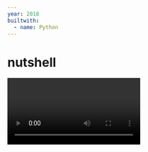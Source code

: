 ```yaml
---
year: 2018
builtwith:
  - name: Python
---
```


# nutshell

<Video n={0} float="left" marginRight="1em" />

There's a community of enthusiasts, mostly over at [Conwaylife](https://conwaylife.com/forums), that use programs
like [Golly](https://golly.sourceforge.net) to explore *cellular automata:* simulations that put cells on a grid and
make them interact with neighboring cells according to specific rules.

That's all there is to it, really, but the appeal is that even simple rules can give rise to hosts of crazy-complex
interactions. The most-famous cellular automaton in this respect is Conway's Game of Life, devised by mathematician
John Conway (RIP 2020) in the 1960s.

Conway's Game of Life is awesome, and you can [look it up](https://en.wikipedia.org/wiki/Conway's_Game_of_Life)
to find out more about how it works and why people like it. But it's not even the only CA there is!
So Golly, the software from earlier, actually lets you explore all sorts of different CA
with a sort of built-in programming language: you can feed it a bunch of rules like "if a blue cell is
surrounded by three yellow neighbors, it transitions into a yellow cell", which translates into a whole
cellular-automaton system of your own definition. And it's a comprehensive, complete language, so it lets you
describe any CA that Golly could possibly simulate. But! It's pretty primitive. It's just way lower-level than is
helpful sometimes, and it really loves making you repeat yourself, which makes it hard to keep track of everything
going on in a more-complex file.

<Video n={1} float="right" marginLeft="1em" />

Personally, I had the idea one day to implement [Brainfuck](https://esolangs.org/wiki/Brainfuck) as a cellular automaton.
But doing it in Golly's CA language would have me writing about a thousand lines of code by hand, most of them redundant...
and, boy, does that not sound like a fun time! [So I wrote over three thousand lines of code instead.](https://xkcd.com/1319/)

Long story short, it worked well enough, and over to the right is the very first rule I ever compiled with Nutshell: the
[Biham–Middleton–Levine traffic model](https://en.wikipedia.org/wiki/Biham%E2%80%93Middleton%E2%80%93Levine_traffic_model) —
which I don't have any practical use for, but it's easy to model and it looks pretty cool. And then, with a good 4 months of
stop-and-start work, I managed to finish my Brainfuck rule! There it is at the very top of this page, running the following
program that outputs the text `Hello, world!`:

```brainfuck
++++++++[
  >++++[
    >++>+++>+++>+<<<<-
  ]>+>+>->>+[
    <
  ]<-
]>>.>---.+++++++..+++.>>.<-.<.+++.------.--------.>>+.>++.
```
